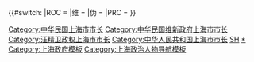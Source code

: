 {{Navbox
|name = 上海市行政首長
|title =  [[上海市]][[上海市行政首長列表|行政首長]]
|above = [[上海市政府]]
|state = collapsed
|bodyclass = hlist
|groupstyle = text-align: left;

|group1 = {{Flagicon|ROC}} 中華民國時期
|list1 = {{Navbox |child
|group1 = [[上海特别市政府]]市长
|list1 = [[黄郛]]{{to}}[[吴震修]]（代）{{to}}[[张定璠]]{{to}}[[张群]]

|group2 = [[上海市政府 (中华民国)|上海市政府]]市长
|list2 = [[张群]]{{to}}[[吴铁城]]{{to}}[[俞鸿钧]]

|group3 = 淪陷時期
|list3 = {{Navbox |child
|group1 = {{nowrap begin}}[[File:Flag of the Dadao Municipal Government of Shanghai.svg|25px]] [[上海市大道政府]]市长{{nowrap end}}
|list1 = [[苏锡文]]

|group2 = [[File:Flag of Reformed Government of the Republic of China.svg|25px]] [[督办上海市政公署]]督办
|list2 = [[苏锡文]]

|group3 = {{nowrap begin}}[[File:Flag of Reformed Government of the Republic of China.svg|25px]]→[[File:Flag of the Republic of China-Nanjing (Peace, Anti-Communism, National Construction).svg|25px]] [[上海特别市政府 (日占时期)|上海特别市政府]]市长{{nowrap end}}
|list3 = [[傅筱庵]]{{to}}[[苏锡文]]（代）{{to}}[[陳公博]]{{to}}[[吴颂皋]]（代）{{to}}[[周佛海]]
}}

|group6 = [[上海市政府 (中华民国)|上海市政府]]市长（復員）
|list6 = [[钱大钧]]{{to}}[[吴国桢]]{{to}}[[陳良 (1896年)|陈良]]（代）{{to}}[[赵祖康]]（代）

|group7 = {{nowrap begin}}附：[[File:People's Liberation Army Flag of the People's Republic of China.svg|25px]] [[中国人民解放军上海市军事管制委员会|上海市军事管制委员会]]主任{{nowrap end}}
|list7 = [[陈毅]]

|group8 =  [[上海市人民政府]]市长
|list8 = [[陈毅]]
}}

|group2 = {{Flagicon|PRC}} 中華人民共和國時期
|list2 = {{Navbox |child
|group1 = [[上海市人民政府]]市长
|list1 = [[陈毅]]
|group2 = [[上海市人民委员会]]市长
|list2 = [[陈毅]]{{to}}[[柯庆施]]{{to}}[[曹荻秋]]

|group3 =  [[上海人民公社|上海人民公社临时委员会]]主任
|list3 = [[张春桥]]

|group4 = [[上海市革命委员会]]主任
|list4 = [[张春桥]]{{to}}[[苏振华]]{{to}}[[彭冲]]

|group5 = [[上海市人民政府]]市长（復設）
|list5 = [[彭冲]]{{to}}[[汪道涵]]{{to}}[[江泽民]]{{to}}[[朱镕基]]{{to}}[[黄菊]]{{to}}[[徐匡迪]]{{to}}[[陈良宇]]{{to}}[[韩正]]{{to}}[[杨雄 (1953年)|杨雄]]{{to}}[[应勇]]{{to}}[[龚正]]'''（現任）'''
}}

|below =
* [[上海县知县列表]]
* [[苏松太道道员列表]]
* [[上海市行政首長列表]]{{中华人民共和国各省级行政区模板索引|行政长官|仅省名=yes}}
}}{{#switch:{{{1}}}
|ROC = [[Category:中华民国上海市市长]]
|维 = [[Category:中华民国维新政府上海市市长]]
|伪 = [[Category:汪精卫政权上海市市长]]
|PRC = [[Category:中华人民共和国上海市市长]]   
}}<noinclude>
{{collapsible option}}
[[Category:中国市长导航模板|SH]]
[[Category:上海市市长|*]]
[[Category:上海政府模板]]
[[Category:上海政治人物导航模板]]
</noinclude>
